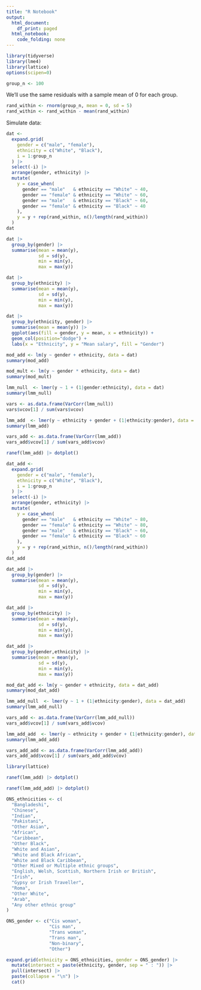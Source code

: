 ```yaml
---
title: "R Notebook"
output:
  html_document:
    df_print: paged
  html_notebook:
    code_folding: none
---
```


```r
library(tidyverse)
library(lme4)
library(lattice)
options(scipen=0)
```


```r
group_n <- 100
```

We'll use the same residuals with a sample mean of 0 for each group.

```r
rand_within <- rnorm(group_n, mean = 0, sd = 5)
rand_within <- rand_within - mean(rand_within)
```

Simulate data:

```r
dat <-
  expand.grid(
    gender = c("male", "female"),
    ethnicity = c("White", "Black"),
    i = 1:group_n
  ) |>
  select(-i) |>
  arrange(gender, ethnicity) |>
  mutate(
    y = case_when(
      gender == "male"   & ethnicity == "White" ~ 40,
      gender == "female" & ethnicity == "White" ~ 60,
      gender == "male"   & ethnicity == "Black" ~ 60,
      gender == "female" & ethnicity == "Black" ~ 40
    ),
    y = y + rep(rand_within, n()/length(rand_within))
  )
dat
```


```r
dat |>
  group_by(gender) |>
  summarise(mean = mean(y),
            sd = sd(y),
            min = min(y),
            max = max(y))
```


```r
dat |>
  group_by(ethnicity) |>
  summarise(mean = mean(y),
            sd = sd(y),
            min = min(y),
            max = max(y))
```

```r
dat |>
  group_by(ethnicity, gender) |>
  summarise(mean = mean(y)) |>
  ggplot(aes(fill = gender, y = mean, x = ethnicity)) +
  geom_col(position="dodge") + 
  labs(x = "Ethnicity", y = "Mean salary", fill = "Gender")
```




```r
mod_add <- lm(y ~ gender + ethnicity, data = dat)
summary(mod_add)
```

```r
mod_mult <- lm(y ~ gender * ethnicity, data = dat)
summary(mod_mult)
```


```r
lmm_null  <- lmer(y ~ 1 + (1|gender:ethnicity), data = dat)
summary(lmm_null)
```

```r
vars <- as.data.frame(VarCorr(lmm_null))
vars$vcov[1] / sum(vars$vcov)
```

```r
lmm_add  <- lmer(y ~ ethnicity + gender + (1|ethnicity:gender), data = dat)
summary(lmm_add)
```

```r
vars_add <- as.data.frame(VarCorr(lmm_add))
vars_add$vcov[1] / sum(vars_add$vcov)
```

```r
ranef(lmm_add) |> dotplot()
```



```r
dat_add <-
  expand.grid(
    gender = c("male", "female"),
    ethnicity = c("White", "Black"),
    i = 1:group_n
  ) |>
  select(-i) |>
  arrange(gender, ethnicity) |>
  mutate(
    y = case_when(
      gender == "male"   & ethnicity == "White" ~ 80,
      gender == "female" & ethnicity == "White" ~ 80,
      gender == "male"   & ethnicity == "Black" ~ 60,
      gender == "female" & ethnicity == "Black" ~ 60
    ),
    y = y + rep(rand_within, n()/length(rand_within))
  )
dat_add
```


```r
dat_add |>
  group_by(gender) |>
  summarise(mean = mean(y),
            sd = sd(y),
            min = min(y),
            max = max(y))
```

```r
dat_add |>
  group_by(ethnicity) |>
  summarise(mean = mean(y),
            sd = sd(y),
            min = min(y),
            max = max(y))
```


```r
dat_add |>
  group_by(gender,ethnicity) |>
  summarise(mean = mean(y),
            sd = sd(y),
            min = min(y),
            max = max(y))
```



```r
mod_dat_add <- lm(y ~ gender + ethnicity, data = dat_add)
summary(mod_dat_add)
```


```r
lmm_add_null  <- lmer(y ~ 1 + (1|ethnicity:gender), data = dat_add)
summary(lmm_add_null)
```

```r
vars_add <- as.data.frame(VarCorr(lmm_add_null))
vars_add$vcov[1] / sum(vars_add$vcov)
```

```r
lmm_add_add  <- lmer(y ~ ethnicity + gender + (1|ethnicity:gender), data = dat_add)
summary(lmm_add_add)
```

```r
vars_add_add <- as.data.frame(VarCorr(lmm_add_add))
vars_add_add$vcov[1] / sum(vars_add_add$vcov)
```



```r
library(lattice)
```


```r
ranef(lmm_add) |> dotplot()
```



```r
ranef(lmm_add_add) |> dotplot()
```




```r
ONS_ethnicities <- c(
  "Bangladeshi",
  "Chinese",
  "Indian",
  "Pakistani",
  "Other Asian",
  "African",
  "Caribbean",
  "Other Black",
  "White and Asian",
  "White and Black African",
  "White and Black Caribbean",
  "Other Mixed or Multiple ethnic groups",
  "English, Welsh, Scottish, Northern Irish or British",
  "Irish",
  "Gypsy or Irish Traveller",
  "Roma",
  "Other White",
  "Arab",
  "Any other ethnic group"
)
```



```r
ONS_gender <- c("Cis woman",
                "Cis man",
                "Trans woman",
                "Trans man",
                "Non-binary",
                "Other")
```



```r
expand.grid(ethnicity = ONS_ethnicities, gender = ONS_gender) |>
  mutate(intersect = paste(ethnicity, gender, sep = " : ")) |>
  pull(intersect) |>
  paste(collapse = "\n") |>
  cat()
```





